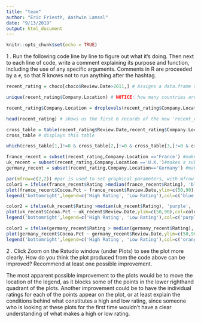 ```yaml
---
title: "team"
author: "Eric Friesth, Aashwin Lamsal"
date: "9/13/2019"
output: html_document
---
```


```r
knitr::opts_chunk$set(echo = TRUE)
```
1 \. Run the following code line by line to figure out what it's doing. Then next to each line of code, write a comment explaining its purpose and function, including the use of any specific arguments. Comments in R are proceeded by a `#`, so that R knows not to run anything after the hashtag. 

```r
recent_rating = choco[choco$Review.Date>2011,] # Assigns a data.frame of chocolate reviews newer than 2011 as 'recent_rating'

unique(recent_rating$Company.Location) # NOTICE: how many countries are listed but how many levels are there? 54 countries printed but 61 levels

recent_rating$Company.Location = droplevels(recent_rating$Company.Location) # This drops unused levels factors from a data frame

head(recent_rating) # shows us the first 6 records of the new 'recent_rating' of choco

cross_table = table(recent_rating$Review.Date,recent_rating$Company.Location) # Creates a table consisting of the count of reviews by country within the recent ratings (>2011)
cross_table # displays this table

which(cross_table[1,]!=0 & cross_table[2,]!=0 & cross_table[3,]!=0 & cross_table[4,]!=0 & cross_table[5,]!=0) # this code gives us all the countries that don't have a recent review of 0

france_recent = subset(recent_rating,Company.Location =='France') #makes a subset of the cross_table dataframe that only stores recent_ratings and company location that equal France
uk_recent = subset(recent_rating,Company.Location =='U.K.')#makes a subset of the cross_table dataframe that only stores recent_ratings and company location that equal U.K.
germany_recent = subset(recent_rating,Company.Location=='Germany') #makes a subset of the cross_table dataframe that only stores recent_ratings and company location that equal Germany

par(mfrow=c(2,2)) #par is used to set graphical parameters, with mfrow telling R to draw the figures in a column by row array, specifically by rows in our case, this creates 2x2 pictures on a square plotting region
color1 = ifelse(france_recent$Rating >median(france_recent$Rating), 'blue', 'green') #if else statement here determines the color for the specific points based on a rating criteria, where if the rating of a certain chocolate bar is greater than the median rating of all chocolate bars, it will be colored blue on the plot, and if the rating is below the media the color is green.
plot(france_recent$Cocoa.Pct ~ france_recent$Review.Date,ylim=c(50,90),col=color1,pch=18,cex=1.5,xlab="Review Date", ylab= "Cocoa Percentage", main= "France") #creates a plot with cocoa percentages on the y-axis and review dates on the x-axis.
legend('bottomright',legend=c('High Rating', 'Low Rating'),col=c('blue','green'),pch=18) # this creates a legend for the plot, that informs the user that High Rated chocolate bars are in blue, Low Rated chocolate bars are in green, with pch creating the plotting symbols that appear in the legend.

color2 = ifelse(uk_recent$Rating >median(uk_recent$Rating), 'purple', 'red') #if else statement here determines the color for the specific points based on a rating criteria, where if the rating of a certain chocolate bar is greater than the median rating of all chocolate bars, it will be colored purple on the plot, and if the rating is below the media the color is red.
plot(uk_recent$Cocoa.Pct ~ uk_recent$Review.Date,ylim=c(50,90),col=color2,pch=18,cex=1.5, xlab="Review Date", ylab= "Cocoa Percentage", main= "UK")  #creates a plot with cocoa percentages on the y-axis and review dates on the x-axis.
legend('bottomright',legend=c('High Rating', 'Low Rating'),col=c('purple','red'),pch=18) # this creates a legend for the plot, that informs the user that High Rated chocolate bars are in purple, Low Rated chocolate bars are in red, with pch creating the plotting symbols that appear in the legend.

color3 = ifelse(germany_recent$Rating > median(germany_recent$Rating), 'orange', 'yellow')#if else statement here determines the color for the specific points based on a rating criteria, where if the rating of a certain chocolate bar is greater than the median rating of all chocolate bars, it will be colored orange on the plot, and if the rating is below the media the color is yellow.
plot(germany_recent$Cocoa.Pct ~ germany_recent$Review.Date,ylim=c(50,90),col=color3,pch=18,cex=1.5,xlab="Review Date", ylab= "Cocoa Percentage", main= "Germany") #creates a plot with cocoa percentages on the y-axis and review dates on the x-axis.
legend('bottomright',legend=c('High Rating', 'Low Rating'),col=c('orange','yellow'),pch=18)# this creates a legend for the plot, that informs the user that High Rated chocolate bars are in orange, Low Rated chocolate bars are in yellow, with pch creating the plotting symbols that appear in the legend.
```
2 \. Click Zoom on the Rstudio window (under Plots) to see the plot more clearly. How do you think the plot produced from the code above can be improved? Recommend at least one possible improvement.

The most apparent possible improvement to the plots would be to move the location of the legend, as it blocks some of the points in the lower righthand quadrant of the plots. Another improvement could be to have the individual ratings for each of the points appear on the plot, or at least explain the conditions behind what constitutes a high and low rating, since someone who is looking at these plots for the first time wouldn't have a clear understanding of what makes a high or low rating.





































